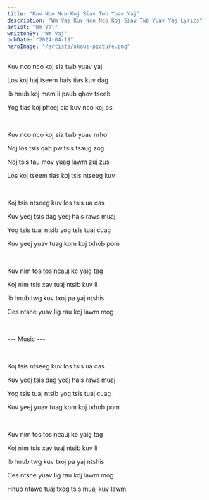 ```yaml
---
title: "Kuv Nco Nco Koj Siav Twb Yuav Yaj"
description: "Wm Vaj Kuv Nco Nco Koj Siav Twb Yuav Yaj Lyrics"
artist: "Wm Vaj"
writtenBy: "Wm Vaj"
pubDate: "2024-04-19"
heroImage: "/artists/nkauj-picture.png"
---
```


Kuv nco nco koj sia twb yuav yaj

Los koj haj tseem hais tias kuv dag

Ib hnub koj mam li paub qhov tseeb

Yog tias koj pheej cia kuv nco koj os

<br />

Kuv nco nco koj sia twb yuav nrho

Noj los tsis qab pw tsis tsaug zog

Noj tsis tau mov yuag lawm zuj zus

Los koj tseem tias koj tsis ntseeg kuv

<br />

Koj tsis ntseeg kuv los tsis ua cas

Kuv yeej tsis dag yeej hais raws muaj

Yog tsis tuaj ntsib yog tsis tuaj cuag

Kuv yeej yuav tuag kom koj txhob pom

<br />

Kuv nim tos tos ncauj ke yaig tag

Koj nim tsis xav tuaj ntsib kuv li

Ib hnub twg kuv txoj pa yaj ntshis

Ces ntshe yuav lig rau koj lawm mog

<br />

--- Music ---

<br />

Koj tsis ntseeg kuv los tsis ua cas

Kuv yeej tsis dag yeej hais raws muaj

Yog tsis tuaj ntsib yog tsis tuaj cuag

Kuv yeej yuav tuag kom koj txhob pom

<br />

Kuv nim tos tos ncauj ke yaig tag

Koj nim tsis xav tuaj ntsib kuv li

Ib hnub twg kuv txoj pa yaj ntshis

Ces ntshe yuav lig rau koj lawm mog

Hnub ntawd tuaj txog tsis muaj kuv lawm.
